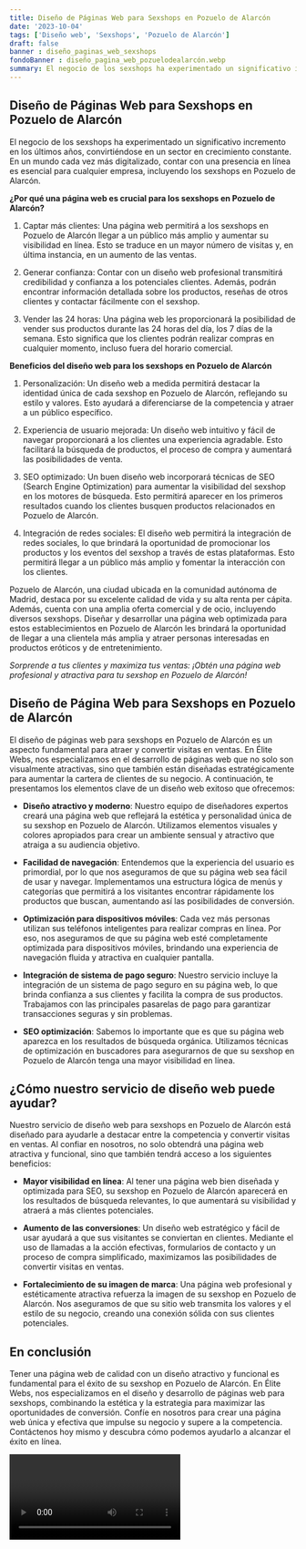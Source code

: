 ```yaml
---
title: Diseño de Páginas Web para Sexshops en Pozuelo de Alarcón
date: '2023-10-04'
tags: ['Diseño web', 'Sexshops', 'Pozuelo de Alarcón']
draft: false
banner : diseño_paginas_web_sexshops
fondoBanner : diseño_pagina_web_pozuelodealarcón.webp
summary: El negocio de los sexshops ha experimentado un significativo incremento en los últimos años, convirtiéndose en un sector en crecimiento constante. En un mundo cada vez más digitalizado, contar con una presencia en línea es esencial para cualquier empresa, incluyendo los sexshops en Pozuelo de Alarcón. 
---
```


## Diseño de Páginas Web para Sexshops en Pozuelo de Alarcón

El negocio de los sexshops ha experimentado un significativo incremento en los últimos años, convirtiéndose en un sector en crecimiento constante. En un mundo cada vez más digitalizado, contar con una presencia en línea es esencial para cualquier empresa, incluyendo los sexshops en Pozuelo de Alarcón. 

**¿Por qué una página web es crucial para los sexshops en Pozuelo de Alarcón?**

1. Captar más clientes: Una página web permitirá a los sexshops en Pozuelo de Alarcón llegar a un público más amplio y aumentar su visibilidad en línea. Esto se traduce en un mayor número de visitas y, en última instancia, en un aumento de las ventas.

2. Generar confianza: Contar con un diseño web profesional transmitirá credibilidad y confianza a los potenciales clientes. Además, podrán encontrar información detallada sobre los productos, reseñas de otros clientes y contactar fácilmente con el sexshop.

3. Vender las 24 horas: Una página web les proporcionará la posibilidad de vender sus productos durante las 24 horas del día, los 7 días de la semana. Esto significa que los clientes podrán realizar compras en cualquier momento, incluso fuera del horario comercial.

**Beneficios del diseño web para los sexshops en Pozuelo de Alarcón**

1. Personalización: Un diseño web a medida permitirá destacar la identidad única de cada sexshop en Pozuelo de Alarcón, reflejando su estilo y valores. Esto ayudará a diferenciarse de la competencia y atraer a un público específico.

2. Experiencia de usuario mejorada: Un diseño web intuitivo y fácil de navegar proporcionará a los clientes una experiencia agradable. Esto facilitará la búsqueda de productos, el proceso de compra y aumentará las posibilidades de venta.

3. SEO optimizado: Un buen diseño web incorporará técnicas de SEO (Search Engine Optimization) para aumentar la visibilidad del sexshop en los motores de búsqueda. Esto permitirá aparecer en los primeros resultados cuando los clientes busquen productos relacionados en Pozuelo de Alarcón.

4. Integración de redes sociales: El diseño web permitirá la integración de redes sociales, lo que brindará la oportunidad de promocionar los productos y los eventos del sexshop a través de estas plataformas. Esto permitirá llegar a un público más amplio y fomentar la interacción con los clientes.

Pozuelo de Alarcón, una ciudad ubicada en la comunidad autónoma de Madrid, destaca por su excelente calidad de vida y su alta renta per cápita. Además, cuenta con una amplia oferta comercial y de ocio, incluyendo diversos sexshops. Diseñar y desarrollar una página web optimizada para estos establecimientos en Pozuelo de Alarcón les brindará la oportunidad de llegar a una clientela más amplia y atraer personas interesadas en productos eróticos y de entretenimiento.

*Sorprende a tus clientes y maximiza tus ventas: ¡Obtén una página web profesional y atractiva para tu sexshop en Pozuelo de Alarcón!*

<GifSeo />

<Cta />

## Diseño de Página Web para Sexshops en Pozuelo de Alarcón

El diseño de páginas web para sexshops en Pozuelo de Alarcón es un aspecto fundamental para atraer y convertir visitas en ventas. En Élite Webs, nos especializamos en el desarrollo de páginas web que no solo son visualmente atractivas, sino que también están diseñadas estratégicamente para aumentar la cartera de clientes de su negocio. A continuación, te presentamos los elementos clave de un diseño web exitoso que ofrecemos:

- **Diseño atractivo y moderno**: Nuestro equipo de diseñadores expertos creará una página web que reflejará la estética y personalidad única de su sexshop en Pozuelo de Alarcón. Utilizamos elementos visuales y colores apropiados para crear un ambiente sensual y atractivo que atraiga a su audiencia objetivo.

- **Facilidad de navegación**: Entendemos que la experiencia del usuario es primordial, por lo que nos aseguramos de que su página web sea fácil de usar y navegar. Implementamos una estructura lógica de menús y categorías que permitirá a los visitantes encontrar rápidamente los productos que buscan, aumentando así las posibilidades de conversión.

- **Optimización para dispositivos móviles**: Cada vez más personas utilizan sus teléfonos inteligentes para realizar compras en línea. Por eso, nos aseguramos de que su página web esté completamente optimizada para dispositivos móviles, brindando una experiencia de navegación fluida y atractiva en cualquier pantalla.

- **Integración de sistema de pago seguro**: Nuestro servicio incluye la integración de un sistema de pago seguro en su página web, lo que brinda confianza a sus clientes y facilita la compra de sus productos. Trabajamos con las principales pasarelas de pago para garantizar transacciones seguras y sin problemas.

- **SEO optimización**: Sabemos lo importante que es que su página web aparezca en los resultados de búsqueda orgánica. Utilizamos técnicas de optimización en buscadores para asegurarnos de que su sexshop en Pozuelo de Alarcón tenga una mayor visibilidad en línea.

## ¿Cómo nuestro servicio de diseño web puede ayudar?

Nuestro servicio de diseño web para sexshops en Pozuelo de Alarcón está diseñado para ayudarle a destacar entre la competencia y convertir visitas en ventas. Al confiar en nosotros, no solo obtendrá una página web atractiva y funcional, sino que también tendrá acceso a los siguientes beneficios:

- **Mayor visibilidad en línea**: Al tener una página web bien diseñada y optimizada para SEO, su sexshop en Pozuelo de Alarcón aparecerá en los resultados de búsqueda relevantes, lo que aumentará su visibilidad y atraerá a más clientes potenciales.

- **Aumento de las conversiones**: Un diseño web estratégico y fácil de usar ayudará a que sus visitantes se conviertan en clientes. Mediante el uso de llamadas a la acción efectivas, formularios de contacto y un proceso de compra simplificado, maximizamos las posibilidades de convertir visitas en ventas.

- **Fortalecimiento de su imagen de marca**: Una página web profesional y estéticamente atractiva refuerza la imagen de su sexshop en Pozuelo de Alarcón. Nos aseguramos de que su sitio web transmita los valores y el estilo de su negocio, creando una conexión sólida con sus clientes potenciales.

## En conclusión

Tener una página web de calidad con un diseño atractivo y funcional es fundamental para el éxito de su sexshop en Pozuelo de Alarcón. En Élite Webs, nos especializamos en el diseño y desarrollo de páginas web para sexshops, combinando la estética y la estrategia para maximizar las oportunidades de conversión. Confíe en nosotros para crear una página web única y efectiva que impulse su negocio y supere a la competencia. Contáctenos hoy mismo y descubra cómo podemos ayudarlo a alcanzar el éxito en línea.

<Video />

<CtaBot job='Sexshops' city='Pozuelo de Alarcón'/>

<Gmaps query='Pozuelo de Alarcón+españa+maps' />